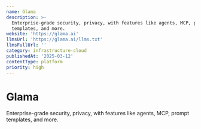 ```yaml
---
name: Glama
description: >-
  Enterprise-grade security, privacy, with features like agents, MCP, prompt
  templates, and more.
website: 'https://glama.ai'
llmsUrl: 'https://glama.ai/llms.txt'
llmsFullUrl: ''
category: infrastructure-cloud
publishedAt: '2025-03-12'
contentType: platform
priority: high
---
```


# Glama

Enterprise-grade security, privacy, with features like agents, MCP, prompt templates, and more.
